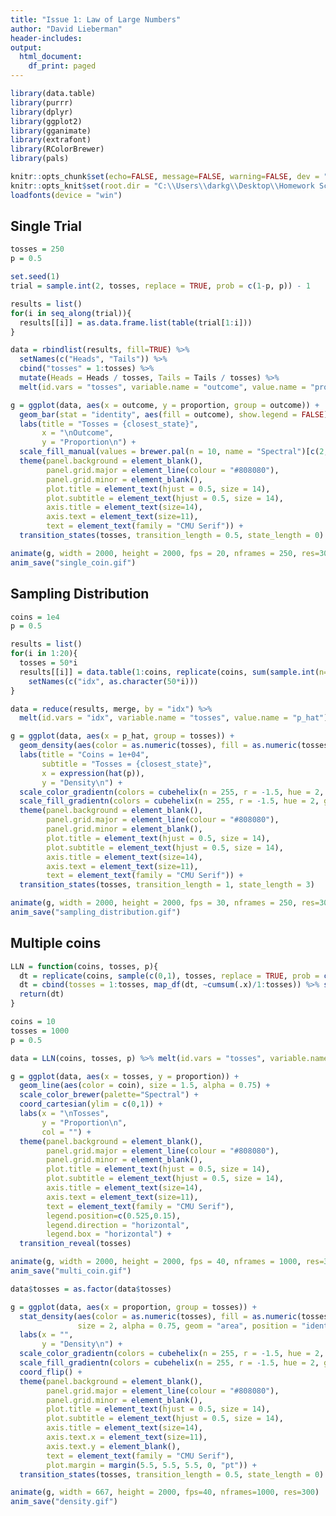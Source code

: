 ```yaml
---
title: "Issue 1: Law of Large Numbers"
author: "David Lieberman"
header-includes:
output:
  html_document:
    df_print: paged
---
```


```r
library(data.table)
library(purrr)
library(dplyr)
library(ggplot2)
library(gganimate)
library(extrafont)
library(RColorBrewer)
library(pals)

knitr::opts_chunk$set(echo=FALSE, message=FALSE, warning=FALSE, dev = "svg")
knitr::opts_knit$set(root.dir = "C:\\Users\\darkg\\Desktop\\Homework Scans\\2020Sm_ART167\\newsletter\\issue1")
loadfonts(device = "win")
```

## Single Trial
```r
tosses = 250
p = 0.5

set.seed(1)
trial = sample.int(2, tosses, replace = TRUE, prob = c(1-p, p)) - 1

results = list()
for(i in seq_along(trial)){
  results[[i]] = as.data.frame.list(table(trial[1:i]))
}

data = rbindlist(results, fill=TRUE) %>%
  setNames(c("Heads", "Tails")) %>% 
  cbind("tosses" = 1:tosses) %>%
  mutate(Heads = Heads / tosses, Tails = Tails / tosses) %>%
  melt(id.vars = "tosses", variable.name = "outcome", value.name = "proportion")
```

```r
g = ggplot(data, aes(x = outcome, y = proportion, group = outcome)) +
  geom_bar(stat = "identity", aes(fill = outcome), show.legend = FALSE) +
  labs(title = "Tosses = {closest_state}",
       x = "\nOutcome",
       y = "Proportion\n") +
  scale_fill_manual(values = brewer.pal(n = 10, name = "Spectral")[c(2,9)]) +
  theme(panel.background = element_blank(),
        panel.grid.major = element_line(colour = "#808080"),
        panel.grid.minor = element_blank(),
        plot.title = element_text(hjust = 0.5, size = 14),
        plot.subtitle = element_text(hjust = 0.5, size = 14),
        axis.title = element_text(size=14),
        axis.text = element_text(size=11),
        text = element_text(family = "CMU Serif")) +
  transition_states(tosses, transition_length = 0.5, state_length = 0)

animate(g, width = 2000, height = 2000, fps = 20, nframes = 250, res=300)
anim_save("single_coin.gif")
```


## Sampling Distribution
```r
coins = 1e4
p = 0.5

results = list()
for(i in 1:20){
  tosses = 50*i
  results[[i]] = data.table(1:coins, replicate(coins, sum(sample.int(n=2, size=tosses, replace=TRUE, prob=c(1-p, p)) - 1)/tosses)) %>%
    setNames(c("idx", as.character(50*i)))
}

data = reduce(results, merge, by = "idx") %>% 
  melt(id.vars = "idx", variable.name = "tosses", value.name = "p_hat")
```

```r
g = ggplot(data, aes(x = p_hat, group = tosses)) +
  geom_density(aes(color = as.numeric(tosses), fill = as.numeric(tosses)), size = 2, alpha = 0.75, show.legend = FALSE) +
  labs(title = "Coins = 1e+04",
       subtitle = "Tosses = {closest_state}",
       x = expression(hat(p)),
       y = "Density\n") +
  scale_color_gradientn(colors = cubehelix(n = 255, r = -1.5, hue = 2, gamma = 0.8)[25:220]) +
  scale_fill_gradientn(colors = cubehelix(n = 255, r = -1.5, hue = 2, gamma = 0.8)[25:220]) +
  theme(panel.background = element_blank(),
        panel.grid.major = element_line(colour = "#808080"),
        panel.grid.minor = element_blank(),
        plot.title = element_text(hjust = 0.5, size = 14),
        plot.subtitle = element_text(hjust = 0.5, size = 14),
        axis.title = element_text(size=14),
        axis.text = element_text(size=11),
        text = element_text(family = "CMU Serif")) +
  transition_states(tosses, transition_length = 1, state_length = 3)

animate(g, width = 2000, height = 2000, fps = 30, nframes = 250, res=300)
anim_save("sampling_distribution.gif")
```


## Multiple coins
```r
LLN = function(coins, tosses, p){
  dt = replicate(coins, sample(c(0,1), tosses, replace = TRUE, prob = c(1-p, p))) %>% as.data.table()
  dt = cbind(tosses = 1:tosses, map_df(dt, ~cumsum(.x)/1:tosses)) %>% setNames(c("tosses", paste("coin", 1:coins, sep="")))
  return(dt)
}

coins = 10
tosses = 1000
p = 0.5

data = LLN(coins, tosses, p) %>% melt(id.vars = "tosses", variable.name = "coin", value.name = "proportion")
```

```r
g = ggplot(data, aes(x = tosses, y = proportion)) + 
  geom_line(aes(color = coin), size = 1.5, alpha = 0.75) + 
  scale_color_brewer(palette="Spectral") + 
  coord_cartesian(ylim = c(0,1)) +
  labs(x = "\nTosses",
       y = "Proportion\n",
       col = "") +
  theme(panel.background = element_blank(),
        panel.grid.major = element_line(colour = "#808080"),
        panel.grid.minor = element_blank(),
        plot.title = element_text(hjust = 0.5, size = 14),
        plot.subtitle = element_text(hjust = 0.5, size = 14),
        axis.title = element_text(size=14),
        axis.text = element_text(size=11),
        text = element_text(family = "CMU Serif"),
        legend.position=c(0.525,0.15),
        legend.direction = "horizontal",
        legend.box = "horizontal") +
  transition_reveal(tosses)

animate(g, width = 2000, height = 2000, fps = 40, nframes = 1000, res=300)
anim_save("multi_coin.gif")
```

```r
data$tosses = as.factor(data$tosses)

g = ggplot(data, aes(x = proportion, group = tosses)) + 
  stat_density(aes(color = as.numeric(tosses), fill = as.numeric(tosses)),
               size = 2, alpha = 0.75, geom = "area", position = "identity", show.legend = FALSE) +
  labs(x = "",
       y = "Density\n") +
  scale_color_gradientn(colors = cubehelix(n = 255, r = -1.5, hue = 2, gamma = 0.8)[25:220]) +
  scale_fill_gradientn(colors = cubehelix(n = 255, r = -1.5, hue = 2, gamma = 0.8)[25:220]) +
  coord_flip() +
  theme(panel.background = element_blank(),
        panel.grid.major = element_line(colour = "#808080"),
        panel.grid.minor = element_blank(),
        plot.title = element_text(hjust = 0.5, size = 14),
        plot.subtitle = element_text(hjust = 0.5, size = 14),
        axis.title = element_text(size=14),
        axis.text.x = element_text(size=11),
        axis.text.y = element_blank(),
        text = element_text(family = "CMU Serif"),
        plot.margin = margin(5.5, 5.5, 5.5, 0, "pt")) +
  transition_states(tosses, transition_length = 0.5, state_length = 0)

animate(g, width = 667, height = 2000, fps=40, nframes=1000, res=300)
anim_save("density.gif")
```